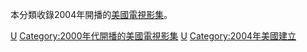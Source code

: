 本分類收錄2004年開播的[[美國|美國]][[電視影集|電視影集]]。

{{year by category
|m=2
|c=0
|d=0
|y=4
|cat=開播的美國電視影集
|sortkey=美國電視
|parent=各年開播的美國電視影集
|subcat=2004年美國電視
}}

[[Category:2004年開播的電視劇|U]]
[[Category:2000年代開播的美國電視影集|Category:2000年代開播的美國電視影集]]
[[Category:2004年電視劇集|U]]
[[Category:2004年美國建立|Category:2004年美國建立]]